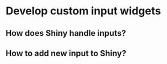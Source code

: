 # Develop custom input widgets {#custom-templates-inputs}

## How does Shiny handle inputs?

## How to add new input to Shiny?